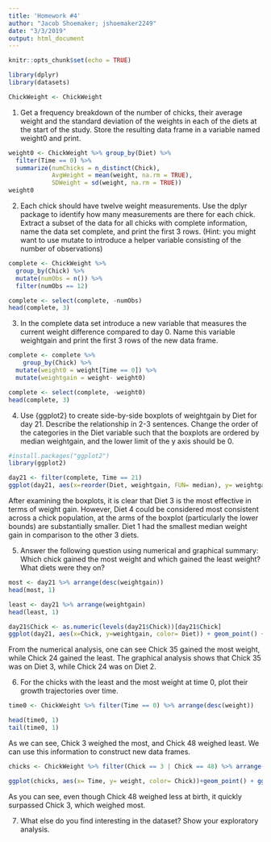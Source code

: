 ```yaml
---
title: 'Homework #4'
author: "Jacob Shoemaker; jshoemaker2249"
date: "3/3/2019"
output: html_document
---
```


```r
knitr::opts_chunk$set(echo = TRUE)
```

```r
library(dplyr)
library(datasets)
```

```r
ChickWeight <- ChickWeight
```

1. Get a frequency breakdown of the number of chicks, their average weight and the standard deviation of the weights in each of the diets at the start of the study. Store the resulting data frame in a variable named weight0 and print.

```r
weight0 <- ChickWeight %>% group_by(Diet) %>%
  filter(Time == 0) %>%
  summarize(numChicks = n_distinct(Chick), 
            AvgWeight = mean(weight, na.rm = TRUE), 
            SDWeight = sd(weight, na.rm = TRUE))
weight0
```


2. Each chick should have twelve weight measurements. Use the dplyr package to identify how many measurements are there for each chick. Extract a subset of the data for all chicks with complete information, name the data set complete, and print the first 3 rows. (Hint: you might want to use mutate to introduce a helper variable consisting of the number of observations)
```r
complete <- ChickWeight %>%
  group_by(Chick) %>%
  mutate(numObs = n()) %>%
  filter(numObs == 12)

complete <- select(complete, -numObs)
head(complete, 3)
```


3. In the complete data set introduce a new variable that measures the current weight difference compared to day 0. Name this variable  weightgain and print the first 3 rows of the new data frame.
```r
complete <- complete %>%
    group_by(Chick) %>%
  mutate(weight0 = weight[Time == 0]) %>%
  mutate(weightgain = weight- weight0)

complete <- select(complete, -weight0)
head(complete, 3)
```


4. Use {ggplot2} to create side-by-side boxplots of weightgain by Diet for day 21. Describe the relationship in 2-3 sentences. Change the order of the categories in the Diet variable such that the boxplots are ordered by median weightgain, and the lower limit of the y axis should be 0.
```r
#install.packages("ggplot2")
library(ggplot2)

day21 <- filter(complete, Time == 21)
ggplot(day21, aes(x=reorder(Diet, weightgain, FUN= median), y= weightgain)) + geom_boxplot() + ylim(0, max(day21$weightgain)) + xlab("Diet Category") + ylab("Weight Gain")
```


After examining the boxplots, it is clear that Diet 3 is the most effective in terms of weight gain. However, Diet 4 could be considered most consistent across a chick population, at the arms of the boxplot (particularly the lower bounds) are substantially smaller. Diet 1 had the smallest median weight gain in comparison to the other 3 diets.

5. Answer the following question using numerical and graphical summary: Which chick gained the most weight and which gained the least weight? What diets were they on?
```r

most <- day21 %>% arrange(desc(weightgain))
head(most, 1)

least <- day21 %>% arrange(weightgain)
head(least, 1)

day21$Chick <- as.numeric(levels(day21$Chick))[day21$Chick]
ggplot(day21, aes(x=Chick, y=weightgain, color= Diet)) + geom_point() + scale_x_continuous(breaks = seq(0,50,by = 2)) + ylab("Weight Gain") + xlab("Chick Number")
```


From the numerical analysis, one can see Chick 35 gained the most weight, while Chick 24 gained the least. The graphical analysis shows that Chick 35 was on Diet 3, while Chick 24 was on Diet 2.


6. For the chicks with the least and the most weight at time 0, plot their growth trajectories over time. 
```r
time0 <- ChickWeight %>% filter(Time == 0) %>% arrange(desc(weight))

head(time0, 1)
tail(time0, 1)
```


As we can see, Chick 3 weighed the most, and Chick 48 weighed least. We can use this information to construct new data frames.
```r
chicks <- ChickWeight %>% filter(Chick == 3 | Chick == 48) %>% arrange(Time)

ggplot(chicks, aes(x= Time, y= weight, color= Chick))+geom_point() + ggtitle("Chick Weight Minimum and Maximum at birth over time") + ylab("Weight")
```


As you can see, even though Chick 48 weighed less at birth, it quickly surpassed Chick 3, which weighed most.


7. What else do you find interesting in the dataset? Show your exploratory analysis.
```r

```